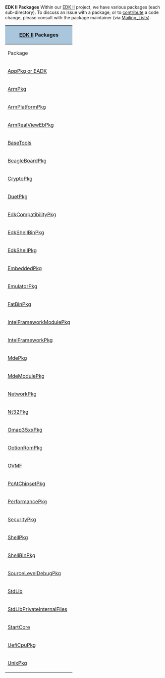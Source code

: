 '''EDK II Packages'''
Within our [http://tianocore.github.io/edk2.html EDK II] project, we have various packages (each sub-directory).  To discuss an issue with a package, or to [[Code Contributions|contribute]] a code change, please consult with the package maintainer (via [[Mailing_Lists]]).


<div class="t_projects">
{|
! colspan="4" style="background-color:#a9c6dd" | [http://tianocore.github.io/edk2.html EDK II] Packages
|-
! Package
! Description
! Maintainer
! Source Repository
|-
| [[EDKII_EADK | AppPkg or EADK]] 
| Provides UEFI applications based on [[StdLib]]
|<a href="mailto:darylm503@users.sourceforge.net?Subject=AppPkg Package>  darylm503</a>
|[https://svn.code.sf.net/p/edk2/code/trunk/edk2/AppPkg edk2/AppPkg]
|-
| [[ArmPkg]]
| Provides ARM architectural protocols common to most of ARM Platforms
|<a href="mailto:oliviermartin@users.sourceforge.net?Subject=ArmPkg Package>  oliviermartin</a>
|[https://svn.code.sf.net/p/edk2/code/trunk/edk2/ArmPkg edk2/ArmPkg]
|-
| [[ArmPlatformPkg]]
| Supports UEFI for ARM development boards and their drivers
|<a href="mailto:oliviermartin@users.sourceforge.net?Subject=ArmPlatform Package>  oliviermartin</a>
|[https://svn.code.sf.net/p/edk2/code/trunk/edk2/ArmPlatformPkg edk2/ArmPlatformPkg]
|-
| [[ArmRealViewEbPkg]]
| 
|<a href="mailto:oliviermartin@users.sourceforge.net?Subject=ArmRealViewEbPkg Package>  oliviermartin</a>
|[https://svn.code.sf.net/p/edk2/code/trunk/edk2/ArmRealViewEbPkg edk2/ArmRealViewEbPkg]
|-
| [[BaseTools]]
| Provides build related tools for both EDK and EDK2.
Also contains miscellaneous tools such as ECC and EOT.
|<a href="mailto:yingke@users.sourceforge.net?Subject=BaseToolsPkg Package>  yingke</a>
|[https://svn.code.sf.net/p/edk2/code/trunk/edk2/BaseToolsPkg edk2/BaseToolsPkg]
|-
| [[BeagleBoardPkg]]
| Provides UEFI support for the BeagleBoard platform
|<a href="mailto:oliviermartin@users.sourceforge.net?Subject=BeagleBoard Package>  oliviermartin</a>
|[https://svn.code.sf.net/p/edk2/code/trunk/edk2/BeagleBoardPkg edk2/BeagleBoardPkg]
|-
| [[CryptoPkg]]
| Several security features were introduced (e.g. Authenticated Variable Service, Driver Signing, etc) from UEFI 2.2+ (http://www.uefi.org). These security features highly depends on the cryptography and the CryptoPkg
|<a href="mailto:tye@users.sourceforge.net?Subject=CryptoPkg Package>  tye</a>
|[https://svn.code.sf.net/p/edk2/code/trunk/edk2/CryptoPkg edk2/CryptoPkg]
|-
| [[DuetPkg]]
|Developer's UEFI Emulation (DUET) on Edk2 - Boot to EFI Shell on legacy platform 
|<a href="mailto:niruiyu@users.sourceforge.net?Subject=DuetPkg Package>  niruiyu</a>
|[https://svn.code.sf.net/p/edk2/code/trunk/edk2/DuetPkg edk2/DuetPkg]
|-
| [[EdkCompatibilityPkg]]
| Provides header files and libraries that enble you to build 
the EDK module in UEFI 2.0 + Framework 0.9x mode with EDK II Build
|<a href="mailto:lgao4@users.sourceforge.net?Subject=EdkCompatibilityPkg Package>  lgao4</a>
|[https://svn.code.sf.net/p/edk2/code/trunk/edk2/EdkCompatibilityPkg edk2/EdkCompatibilityPkg]
|-
| [[EdkShellBinPkg]]
| Binary images of the EFI Shell 1.0 for IA32, X64 and IPF
|<a href="mailto:niruiyu@users.sourceforge.net?Subject=EdkShellBinPkg Package>  niruiyu</a>
|[https://svn.code.sf.net/p/edk2/code/trunk/edk2/EdkShellBinPkg edk2/EdkShellBinPkg]
|-
| [[EdkShellPkg]]
| Template for building the EFI Shell 1.0 with the EDK II build
|<a href="mailto:niruiyu@users.sourceforge.net?Subject=EdkShellPkg Package>  niruiyu</a>
|[https://svn.code.sf.net/p/edk2/code/trunk/edk2/EdkShellPkg edk2/EdkShellPkg]
|-
| [[EmbeddedPkg]]
| Provides protocol implementation for memory mapped controller and EBL
|<a href="mailto:oliviermartin@users.sourceforge.net?Subject=EmbeddedPkg Package>  oliviermartin</a>
|[https://svn.code.sf.net/p/edk2/code/trunk/edk2/EmbeddedPkg edk2/EmbeddedPkg]
|-
| [[EmulatorPkg]]
| This is a project to enable UEFI emulation within an OS environment
|<a href="mailto:andrewfish@users.sourceforge.net?Subject=EmulatorPkg Package>  andrewfish</a>,
<a href="mailto:jljusten@users.sourceforge.net?Subject=EmulatorPkg Package>  jljusten</a>
|[https://svn.code.sf.net/p/edk2/code/trunk/edk2/EmulatorPkg edk2/EmulatorPkg]
|-
| [[FatBinPkg]]
| Binary images for the Fat file system UEFI Driver
|<a href="mailto:niruiyu@users.sourceforge.net?Subject=FatBinPkg Package>  niruiyu</a>
|[https://svn.code.sf.net/p/edk2/code/trunk/edk2/FatBinPkg edk2/FatBinPkg]
|-
| [[IntelFrameworkModulePkg]]
| Intel Framework Module Package contains the definitions and module implementation
which follows Intel® Platform Innovation Framework for UEFI and EFI Specifications from http://www.intel.com/udk
|<a href="mailto:vanjeff@users.sourceforge.net?Subject=IntelFrameworkModulePkg Package>  vanjeff</a>
|[https://svn.code.sf.net/p/edk2/code/trunk/edk2/IntelFrameworkModulePkg edk2/IntelFrameworkModulePkg]
|-
| [[IntelFrameworkPkg]]
| This package provides definitions and libraries that comply to the Intel® Platform Innovation Framework for UEFI and EFI Specifications from http://www.intel.com/udk

|<a href="mailto:mdkinney@users.sourceforge.net?Subject=IntelFrameworkPkg Package>  mdkinney</a>
|[https://svn.code.sf.net/p/edk2/code/trunk/edk2/IntelFrameworkPkg edk2/IntelModulePkg]
|-
| [[MdePkg]]
| The Module Development Environment Package provides all definitions(including functions, MACROs, structures and library classes) and libraries instances, which are defined in MDE Specification.
It also provides the definitions(including PPIs/PROTOCOLs/GUIDs) of
EFI1.10/UEFI2.3.1/PI1.2 and some Industry Standards.


|<a href="mailto:mdkinney@users.sourceforge.net?Subject=MdePkg Package>  mdkinney</a>
|[https://svn.code.sf.net/p/edk2/code/trunk/edk2/MdePkg edk2/MdePkg]
|-
| [[MdeModulePkg]]
| This package provides the modules that conform to UEFI/PI http://www.uefi.org Industry standards. 
|<a href="mailto:erictian@users.sourceforge.net?Subject=MdeModulePkg Package>  erictian</a>
|[https://svn.code.sf.net/p/edk2/code/trunk/edk2/MdeModulePkg edk2/MdeModulePkg]
|-
| [[NetworkPkg]]
| NetworkPkg provides IPv6 network stack drivers, IPsec driver, PXE driver, iSCSI driver and necessary shell applications for network configuration 

|<a href="mailto:qianouyang@users.sourceforge.net?Subject=NetworkPkg Package>  qianouyang</a>
|[https://svn.code.sf.net/p/edk2/code/trunk/edk2/NetworkPkg edk2/NetworkPkg]
|-
| [[Nt32Pkg]]
| Sample Open source of a platform.  This package is used to use UEFI emulation on top of Windows
|<a href="mailto:niruiyu@users.sourceforge.net?Subject=Nt32Pkg Package>  niruiyu</a>
|[https://svn.code.sf.net/p/edk2/code/trunk/edk2/Nt32Pkg edk2/Nt32Pkg]
|-
| [[Omap35xxPkg]]
| Provides UEFI support for Texas Instrument OMAP35xx based platforms
|<a href="mailto:oliviermartin@users.sourceforge.net?Subject=Omap35xxPkg Package>  oliviermartin</a>
|[https://svn.code.sf.net/p/edk2/code/trunk/edk2/Omap35xxPkg edk2/Omap35xxPkg]
|-
| [[OptionRomPkg]]
| 
This package is designed to interoperate with the EDK II open source and this package is required to build PCI compliant Option ROM image for all CPU architectures, including EBC target. A single driver can support mixes of EFI 1.1, UEFI 2.0 and UEFI 2.1.

|<a href="mailto:niruiyu@users.sourceforge.net?Subject=OptionRomPkg Package>  niruiyu</a>
|[https://svn.code.sf.net/p/edk2/code/trunk/edk2/OptionRomPkg edk2/OptionRomPkg]
|-
| [http://tianocore.github.io/ovmf/ OVMF]
| This is a project to enable UEFI support for Virtual Machines.
|<a href="mailto:jljusten@users.sourceforge.net?Subject=OvmfPkg Package>jljusten</a>, <a href="mailto:lersek@users.sourceforge.net?Subject=OvmfPkg Package>lersek</a>
|[https://svn.code.sf.net/p/edk2/code/trunk/edk2/OvmfPkg edk2/OvmfPkg]
|-
| [[PcAtChipsetPkg]]
| This package is designed to public interfaces and implementation which follows PcAt defacto standard.
|<a href="mailto:niruiyu@users.sourceforge.net?Subject=PcAtChipsetPkg Package>  niruiyu</a>
|[https://svn.code.sf.net/p/edk2/code/trunk/edk2/PcAtChipsetPkg edk2/PcAtChipsetPkg]
|-
| [[PerformancePkg]]
| Add performance measurement capabilities to your code
|<a href="mailto:darylm503@users.sourceforge.net?Subject=PerformancePkg Package>  darylm503</a>
|[https://svn.code.sf.net/p/edk2/code/trunk/edk2/PerformancePkg edk2/PerformancePkg]
|-
| [[SecurityPkg]]
| TPM, User identification (UID), secure boot and authenticated variable.
|<a href="mailto:gdong1@users.sourceforge.net?Subject=SecurityPkg Package>  gdong1</a>
|[https://svn.code.sf.net/p/edk2/code/trunk/edk2/SecurityPkg edk2/SecurityPkg]
|-
| [[ShellPkg]]
| Native EDKII implementation of a UEFI Shell 2.0.
|<a href="mailto:jcarsey@users.sourceforge.net?Subject=ShellPkg Package>  jcarsey</a>
|[https://svn.code.sf.net/p/edk2/code/trunk/edk2/ShellPkg edk2/ShellPkg]
| {{sfuser|jcarsey}}
| {{Edk2SubPkg|ShellPkg}}
|-
| [[ShellPkg | ShellBinPkg]]
| Binary image of UEFI Shell 2.0 based on [[ShellPkg]].
|<a href="mailto:jcarsey@users.sourceforge.net?Subject=ShellBinPkg Package>  jcarsey</a>
|[https://svn.code.sf.net/p/edk2/code/trunk/edk2/ShellBinPkg edk2/ShellBinPkg]
|-
| [[SourceLevelDebugPkg]]
| This package contains the source code to include the Source code debugger agent into a platform
| {{sfuser|vanjeff}}
| {{Edk2SubPkg|SourceLevelDebugPkg}}
|-
| [[StdLib]]
| Standard C Library implementation.
|<a href="mailto:jcarsey@users.sourceforge.net?Subject=StdLib Package>  jcarsey</a>
|[https://svn.code.sf.net/p/edk2/code/trunk/edk2/StdLib edk2/StdLib]
|-
| [[StdLib | StdLibPrivateInternalFiles]]
| Standard C Library implementation.
|<a href="mailto:jcarsey@users.sourceforge.net?Subject=StdLibPrivateInternalFiles Package>  jcarsey</a>
|[https://svn.code.sf.net/p/edk2/code/trunk/edk2/StdLibPrivateInternalFiles edk2/StdLibPrivateInternalFiles]
|-
| [[StartCore]]
| A UEFI application demonstrating use of the MpService protocol to start tasks running on multiple processor cores. Detects whether the Framework or PI compliant protocol is implemented and adjusts its behavior accordingly. 
|<a href="mailto:darylm503@users.sourceforge.net?Subject=StartCorePkg Package>  darylm503</a>
|[https://svn.code.sf.net/p/edk2/code/trunk/edk2/StartCorePkg edk2/StartCorePkg]
|-
| [[UefiCpuPkg]]
| This Package provides UEFI compatible CPU modules and libraries
|<a href="mailto:vanjeff@users.sourceforge.net?Subject=UefiCpuPkg Package>  vanjeff</a>
|[https://svn.code.sf.net/p/edk2/code/trunk/edk2/UefiCpuPkg edk2/UefiCpuPkg]
|-
| [[UnixPkg]]
| Provides a UEFI emulation environment which runs under Unix-like operating systems.
|<a href="mailto:jljusten@users.sourceforge.net?Subject=UnixPkg Package>  jljusten</a>
|[https://svn.code.sf.net/p/edk2/code/trunk/edk2/UnixPkg edk2/UnixPkg]
|}

</div>